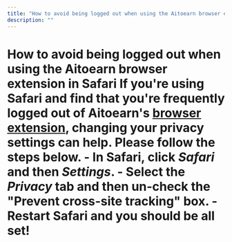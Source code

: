 ```yaml
---
title: "How to avoid being logged out when using the Aitoearn browser extension in Safari"
description: ""
---
```


# How to avoid being logged out when using the Aitoearn browser extension in Safari If you're using Safari and find that you're frequently logged out of Aitoearn's [browser extension](https://aitoearn.helpscoutdocs.com/article/653-aitoearn-browser-extension), changing your privacy settings can help. Please follow the steps below. - In Safari, click ***Safari*** and then ***Settings***. - Select the ***Privacy*** tab and then un-check the "Prevent cross-site tracking" box. - Restart Safari and you should be all set!